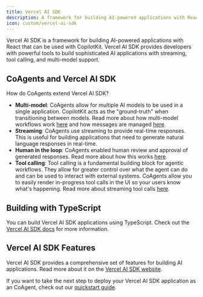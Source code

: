 ```yaml
---
title: Vercel AI SDK
description: A framework for building AI-powered applications with React that can be used with CopilotKit.
icon: custom/vercel-ai-sdk
---
```


Vercel AI SDK is a framework for building AI-powered applications with React that can be used with CopilotKit. Vercel AI SDK provides developers
with powerful tools to build sophisticated AI applications with streaming, tool calling, and multi-model support.

## CoAgents and Vercel AI SDK

How do CoAgents extend Vercel AI SDK?


- **Multi-model**: CoAgents allow for multiple AI models to be used in a single application. CopilotKit acts as the "ground-truth"
  when transitioning between models. Read more about how multi-model workflows work [here](/vercel-ai-sdk/multi-model-flows)
  and how messages are managed [here](/vercel-ai-sdk/concepts/message-management).
- **Streaming**: CoAgents use streaming to provide real-time responses. This is useful for building applications that need to
  generate natural language responses in real-time.
- **Human in the loop**: CoAgents enabled human review and approval of generated responses. Read more about how this works
  [here](/vercel-ai-sdk/human-in-the-loop).
- **Tool calling**: Tool calling is a fundamental building block for agentic workflows. They allow for greater control over what
  the agent can do and can be used to interact with external systems. CoAgents allow you to easily render in-progress
  tool calls in the UI so your users know what's happening. Read more about streaming tool calls [here](/vercel-ai-sdk/frontend-actions).

## Building with TypeScript

You can build Vercel AI SDK applications using TypeScript. Check out the [Vercel AI SDK docs](https://sdk.vercel.ai/) for more information.

## Vercel AI SDK Features

Vercel AI SDK provides a comprehensive set of features for building AI applications. Read more about it on the
[Vercel AI SDK website](https://sdk.vercel.ai/).

If you want to take the next step to deploy your Vercel AI SDK application as an CoAgent, check out our [quickstart guide](/vercel-ai-sdk/quickstart).
